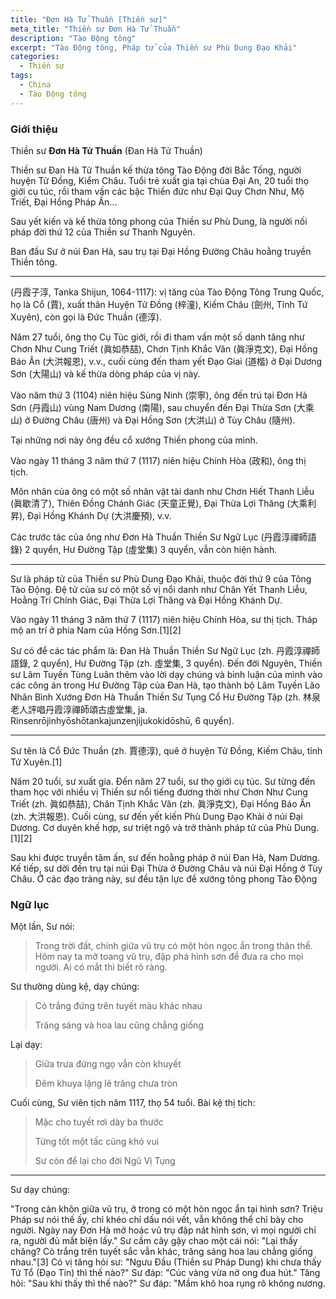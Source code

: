 ```yaml
---
title: "Đơn Hà Tử Thuần [Thiền sư]"
meta_title: "Thiền sư Đơn Hà Tử Thuần"
description: "Tào Động tông"
excerpt: "Tào Động tông, Pháp tử của Thiền sư Phù Dung Đạo Khải"
categories:
  - Thiền sư
tags:
  - China
  - Tào Động tông
---
```


### Giới thiệu

Thiền sư **Đơn Hà Tử Thuần** (Đan Hà Tử Thuần)

Thiền sư Đan Hà Tử Thuần kế thừa tông Tào Động đời Bắc Tống, người huyện Tử Đồng, Kiểm Châu.
Tuổi trẻ xuất gia tại chùa Đại An, 20 tuổi thọ giới cụ túc, rồi tham vấn các bậc Thiền đức như Đại Quy Chơn Như, Mộ Triết, Đại Hồng Pháp Ấn...

Sau yết kiến và kế thừa tông phong của Thiền sư Phù Dung, là người nối pháp đời thứ 12 của Thiền sư Thanh Nguyên.

Ban đầu Sư ở núi Đan Hà, sau trụ tại Đại Hồng Đường Châu hoằng truyền Thiền tông.

***

(丹霞子淳, Tanka Shijun, 1064-1117): vị tăng của Tào Động Tông Trung Quốc, họ là Cổ (賈), xuất thân Huyện Tử Đồng (梓潼), Kiếm Châu (劍州, Tỉnh Tứ Xuyên), còn gọi là Đức Thuần (德淳).

Năm 27 tuổi, ông thọ Cụ Túc giới, rồi đi tham vấn một số danh tăng như Chơn Như Cung Triết (眞如恭喆), Chơn Tịnh Khắc Văn (眞淨克文), Đại Hồng Báo Ân (大洪報恩), v.v., cuối cùng đến tham yết Đạo Giai (道楷) ở Đại Dương Sơn (大陽山) và kế thừa dòng pháp của vị này.

Vào năm thứ 3 (1104) niên hiệu Sùng Ninh (崇寧), ông đến trú tại Đơn Hà Sơn (丹霞山) vùng Nam Dương (南陽), sau chuyển đến Đại Thừa Sơn (大乘山) ở Đường Châu (唐州) và Đại Hồng Sơn (大洪山) ở Tùy Châu (隨州).

Tại những nơi này ông đều cổ xướng Thiền phong của mình.

Vào ngày 11 tháng 3 năm thứ 7 (1117) niên hiệu Chính Hòa (政和), ông thị tịch.

Môn nhân của ông có một số nhân vật tài danh như Chơn Hiết Thanh Liễu (眞歇清了), Thiên Đồng Chánh Giác (天童正覺), Đại Thừa Lợi Thăng (大乘利昇), Đại Hồng Khánh Dự (大洪慶預), v.v.

Các trước tác của ông như Đơn Hà Thuần Thiền Sư Ngữ Lục (丹霞淳禪師語錄) 2 quyển, Hư Đường Tập (虛堂集) 3 quyển, vẫn còn hiện hành.

***
Sư là pháp tử của Thiền sư Phù Dung Đạo Khải, thuộc đời thứ 9 của Tông Tào Động. Đệ tử của sư có một số vị nổi danh như Chân Yết Thanh Liễu, Hoằng Trí Chính Giác, Đại Thừa Lợi Thăng và Đại Hồng Khánh Dự.

Vào ngày 11 tháng 3 năm thứ 7 (1117) niên hiệu Chính Hòa, sư thị tịch. Tháp mộ an trí ở phía Nam của Hồng Sơn.[1][2]

Sư có để các tác phẩm là: Đan Hà Thuần Thiền Sư Ngữ Lục (zh. 丹霞淳禪師語錄, 2 quyển), Hư Đường Tập (zh. 虛堂集, 3 quyển). Đến đời Nguyên, Thiền sư Lâm Tuyền Tùng Luân thêm vào lời dạy chúng và bình luận của mình vào các công án trong Hư Đường Tập của Đan Hà, tạo thành bộ Lâm Tuyền Lão Nhân Bình Xướng Đơn Hà Thuần Thiền Sư Tụng Cổ Hư Đường Tập (zh. 林泉老人評唱丹霞淳禪師頌古虛堂集, ja. Rinsenrōjinhyōshōtankajunzenjijukokidōshū, 6 quyển).

***

Sư tên là Cổ Đức Thuần (zh. 賈德淳), quê ở huyện Tử Đồng, Kiếm Châu, tỉnh Tứ Xuyên.[1]

Năm 20 tuổi, sư xuất gia. Đến năm 27 tuổi, sư thọ giới cụ túc. Sư từng đến tham học với nhiều vị Thiền sư nổi tiếng đương thời như Chơn Như Cung Triết (zh. 眞如恭喆), Chân Tịnh Khắc Văn (zh. 眞淨克文), Đại Hồng Báo Ân (zh. 大洪報恩). Cuối cùng, sư đến yết kiến Phù Dung Đạo Khải ở núi Đại Dương. Cơ duyên khế hợp, sư triệt ngộ và trở thành pháp tử của Phù Dung.[1][2]

Sau khi được truyền tâm ấn, sư đến hoằng pháp ở núi Đan Hà, Nam Dương. Kế tiếp, sư dời đến trụ tại núi Đại Thừa ở Đường Châu và núi Đại Hồng ở Tùy Châu. Ở các đạo tràng này, sư đều tận lực đề xướng tông phong Tào Động

### Ngữ lục

Một lần, Sư nói:

> Trong trời đất, chính giữa vũ trụ có một hòn ngọc ẩn trong thân thể. Hôm nay ta mở toang vũ trụ, đập phá hình sơn để đưa ra cho mọi người. Ai có mắt thì biết rõ ràng.

Sư thường dùng kệ, dạy chúng:

> Cỏ trắng đứng trên tuyết màu khác nhau
>
> Trăng sáng và hoa lau cũng chẳng giống

Lại dạy:

> Giữa trưa đứng ngọ vẫn còn khuyết
>
> Đêm khuya lặng lẽ trăng chưa tròn

Cuối cùng, Sư viên tịch năm 1117, thọ 54 tuổi. Bài kệ thị tịch:

> Mặc cho tuyết rơi dày ba thước
>
> Từng tốt một tấc cũng khó vui
>
> Sư còn để lại cho đời Ngũ Vị Tụng

***

Sư dạy chúng:

"Trong càn khôn giữa vũ trụ, ở trong có một hòn ngọc ẩn tại hình sơn? Triệu Pháp sư nói thế ấy, chỉ khéo chỉ dấu nói vết, vẫn không thể chỉ bày cho người. Ngày nay Đơn Hà mở hoác vũ trụ đập nát hình sơn, vì mọi người chỉ ra, người đủ mắt biện lấy." Sư cầm cây gậy chao một cái nói: "Lại thấy chăng? Cò trắng trên tuyết sắc vẫn khác, trăng sáng hoa lau chẳng giống nhau."[3]
Có vị tăng hỏi sư: "Ngưu Đầu (Thiền sư Pháp Dung) khi chưa thấy Tứ Tổ (Đạo Tín) thì thế nào?" Sư đáp: "Cúc vàng vừa nở ong đua hút." Tăng hỏi: "Sau khi thấy thì thế nào?" Sư đáp: "Mầm khô hoa rụng rõ không nương.